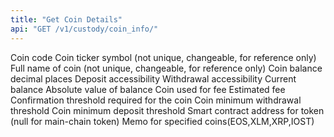```yaml
---
title: "Get Coin Details"
api: "GET /v1/custody/coin_info/"
---
```

<ParamField body="coin" type="String" required="true">
  Coin code
</ParamField>

<ResponseField name="display_code" type="String">
    Coin ticker symbol (not unique, changeable, for reference only)
</ResponseField>

<ResponseField name="description" type="String">
    Full name of coin (not unique, changeable, for reference only)
</ResponseField>

<ResponseField name="decimal" type="Int">
    Coin balance decimal places
</ResponseField>

<ResponseField name="can_deposit" type="bool">
    Deposit accessibility
</ResponseField>

<ResponseField name="can_withdraw" type="bool">
    Withdrawal accessibility
</ResponseField>

<ResponseField name="balance" type="String">
    Current balance 
</ResponseField>

<ResponseField name="abs_balance" type="String">
    Absolute value of balance
</ResponseField>

<ResponseField name="fee_coin" type="String">
    Coin used for fee
</ResponseField>

<ResponseField name="abs_estimate_fee" type="String">
    Estimated fee
</ResponseField>

<ResponseField name="confirming_threshold" type="Int">
    Confirmation threshold required for the coin
</ResponseField>

<ResponseField name="dust_threshold" type="Int">
    Coin minimum withdrawal threshold
</ResponseField>

<ResponseField name="minimum_deposit_threshold" type="String">
    Coin minimum deposit threshold
</ResponseField>

<ResponseField name="token_address" type="String">
    Smart contract address for token (null for main-chain token)
</ResponseField>

<ResponseField name="require_memo" type="String">
    Memo for specified coins(EOS,XLM,XRP,IOST)
</ResponseField>

